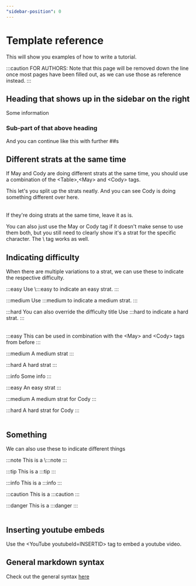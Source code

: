 ```yaml
---
"sidebar-position": 0
---
```



# Template reference
This will show you examples of how to write a tutorial.

:::caution FOR AUTHORS:
Note that this page will be removed down the line once most pages have been filled out, as we can use those as reference instead.
:::

## Heading that shows up in the sidebar on the right
Some information

### Sub-part of that above heading
And you can continue like this with further \##s 

## Different strats at the same time
If May and Cody are doing different strats at the same time, you should use a combination of the \<Table>,\<May> and \<Cody> tags.

<Table> 
<May>
This let's you split up the strats neatly.
</May>
<Cody>
And you can see Cody is doing something different over here.
</Cody>
</Table>

If they're doing strats at the same time, leave it as is.

<May>
You can also just use the May or Cody tag if it doesn't make sense to use them both, but you still need to clearly show it's a strat for the specific character.
</May>

<Either>
The \<Either> tag works as well.
</Either>


## Indicating difficulty

When there are multiple variations to a strat, we can use these to indicate the respective difficulty.

<Table>
:::easy
Use \:::easy to indicate an easy strat.
:::

:::medium
Use \:::medium to indicate a medium strat.
:::

:::hard You can also override the difficulty title
Use \:::hard to indicate a hard strat.
:::
</Table>

<Table>
<May>

:::easy
This can be used in combination with the \<May> and \<Cody> tags from before
:::

:::medium
A medium strat
:::

:::hard
A hard strat
:::

:::info
Some info
:::

</May>
<Cody>

:::easy
An easy strat
:::

:::medium
A medium strat for Cody
:::

:::hard
A hard strat for Cody
:::

</Cody>
</Table>

## Something

We can also use these to indicate different things

<Table>
:::note
This is a \:::note
:::

:::tip
This is a \:::tip
:::

:::info
This is a \:::info
:::

:::caution
This is a \:::caution
:::

:::danger
This is a \:::danger
:::
</Table>






## Inserting youtube embeds

Use the \<YouTube youtubeId=INSERTID> tag to embed a youtube video.

<YouTube youTubeId="_qoJjQynwMU"/>

## General markdown syntax

Check out the general syntax [here](https://www.markdownguide.org/basic-syntax/)